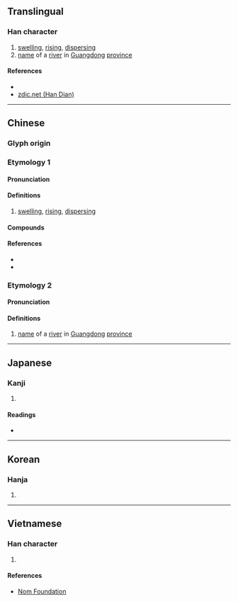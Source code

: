 {{character info/new}}
==Translingual==

===Han character===
{{Han char|rn=85|rad=水|as=10|sn=13|four=38127|canj=ECIM|ids=⿰氵翁}}

# [[swelling]], [[rising]], [[dispersing]]
# [[name]] of a [[river]] in [[Guangdong]] [[province]]

====References====
* {{Han ref|kx=0641.260|dkj=18004|dj=1049.050|hdz=31703.020|uh=6EC3|ud=28355|bh=DE5B|bd=56923}}
* [http://www.zdic.net/z/1d/js/6EC3.htm zdic.net (Han Dian)]

----

==Chinese==
{{zh-forms}}

===Glyph origin===
{{Han etym}}

===Etymology 1===
====Pronunciation====
{{zh-pron
|m=wěng
|c=jung2
|mc=y
|oc=y
|cat=v
}}

====Definitions====
{{zh-hanzi}}

# [[swelling]], [[rising]], [[dispersing]]

====Compounds====
{{zh-der|勃滃|滃染|滃滃|滃鬱|滃渤|浡滃}}

====References====
* {{R:twedu|B02223}}
* {{R:yue:mfccd}}

===Etymology 2===
====Pronunciation====
{{zh-pron
|m=wēng
|c=jung1
|cat=pn
}}

====Definitions====
{{zh-hanzi}}

# [[name]] of a [[river]] in [[Guangdong]] [[province]]

----

==Japanese==

===Kanji===
{{ja-kanji|grade=|rs=水10}}

# {{defn|lang=ja|sort=水10}}

====Readings====
* {{ja-readings|on=[[おう]] (ō), [[お]] (o)|kun=}}

----

==Korean==

===Hanja===
{{ko-hanja|hangeul=옹|eumhun=|rv=ong|mr=ong|y=ong}}

# {{defn|lang=ko|sort=水10}}

----

==Vietnamese==

===Han character===
{{vi-readings|rs=水10| hanviet = ống}}

# {{defn|lang=vi|sort=水10}}

====References====
*[http://nomfoundation.org/common/nom_details.php?codepoint=6ec3 Nom Foundation]